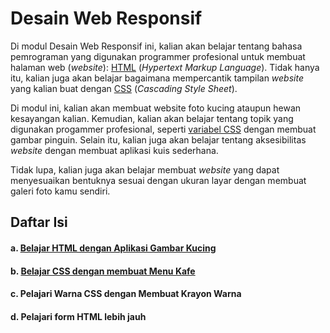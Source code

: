 # Desain Web Responsif

Di modul Desain Web Responsif ini, kalian akan belajar tentang bahasa pemrograman yang digunakan programmer profesional untuk membuat halaman web (_website_): [HTML](https://id.wikipedia.org/wiki/HTML) (_Hypertext Markup Language_). Tidak hanya itu, kalian juga akan belajar bagaimana mempercantik tampilan _website_ yang kalian buat dengan [CSS](https://id.wikipedia.org/wiki/Cascading_Style_Sheets) (_Cascading Style Sheet_).

Di modul ini, kalian akan membuat website foto kucing ataupun hewan kesayangan kalian. Kemudian, kalian akan belajar tentang topik yang digunakan progammer profesional, seperti [variabel CSS](https://www.w3schools.com/css/css3_variables.asp) dengan membuat gambar pinguin. Selain itu, kalian juga akan belajar tentang aksesibilitas _website_ dengan membuat aplikasi kuis sederhana.

Tidak lupa, kalian juga akan belajar membuat _website_ yang dapat menyesuaikan bentuknya sesuai dengan ukuran layar dengan membuat galeri foto kamu sendiri.

## Daftar Isi

#### a. [Belajar HTML dengan Aplikasi Gambar Kucing](/responsive-web/html-basics/1)

#### b. [Belajar CSS dengan membuat Menu Kafe](/responsive-web/css-basics/1)

#### c. Pelajari Warna CSS dengan Membuat Krayon Warna

#### d. Pelajari form HTML lebih jauh
